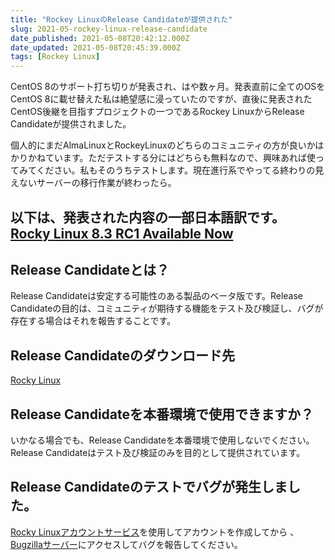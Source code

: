 ```yaml
---
title: "Rockey LinuxのRelease Candidateが提供された"
slug: 2021-05-rockey-linux-release-candidate
date_published: 2021-05-08T20:42:12.000Z
date_updated: 2021-05-08T20:45:39.000Z
tags: [Rockey Linux]
---
```


CentOS 8のサポート打ち切りが発表され、はや数ヶ月。発表直前に全てのOSをCentOS 8に載せ替えた私は絶望感に浸っていたのですが、直後に発表されたCentOS後継を目指すプロジェクトの一つであるRockey LinuxからRelease Candidateが提供されました。

個人的にまだAlmaLinuxとRockeyLinuxのどちらのコミュニティの方が良いかはかりかねています。ただテストする分にはどちらも無料なので、興味あれば使ってみてください。私もそのうちテストします。現在進行系でやってる終わりの見えないサーバーの移行作業が終わったら。

以下は、発表された内容の一部日本語訳です。
[Rocky Linux 8.3 RC1 Available Now](https://forums.rockylinux.org/t/rocky-linux-8-3-rc1-available-now/2393)
---

## Release Candidateとは？

Release Candidateは安定する可能性のある製品のベータ版です。Release Candidateの目的は、コミュニティが期待する機能をテスト及び検証し、バグが存在する場合はそれを報告することです。

## Release Candidateのダウンロード先
[Rocky Linux](https://rockylinux.org/download)
## Release Candidateを本番環境で使用できますか？

いかなる場合でも、Release Candidateを本番環境で使用しないでください。Release Candidateはテスト及び検証のみを目的として提供されています。

## Release Candidateのテストでバグが発生しました。

[Rocky Linuxアカウントサービス](https://accounts.rockylinux.org/)を使用してアカウントを作成してから 、[Bugzillaサーバー](https://bugs.rockylinux.org/)にアクセスしてバグを報告してください。
